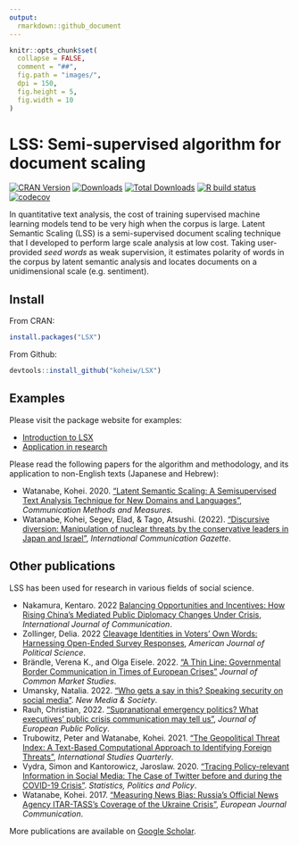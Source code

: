 ```yaml
---
output: 
  rmarkdown::github_document
---
```


```r
knitr::opts_chunk$set(
  collapse = FALSE,
  comment = "##",
  fig.path = "images/",
  dpi = 150,
  fig.height = 5,
  fig.width = 10
)
```

# LSS: Semi-supervised algorithm for document scaling

<!-- badges: start -->
[![CRAN
Version](https://www.r-pkg.org/badges/version/LSX)](https://CRAN.R-project.org/package=LSX)
[![Downloads](https://cranlogs.r-pkg.org/badges/LSX)](https://CRAN.R-project.org/package=LSX)
[![Total
Downloads](https://cranlogs.r-pkg.org/badges/grand-total/LSX?color=orange)](https://CRAN.R-project.org/package=LSX)
[![R build
status](https://github.com/koheiw/LSX/workflows/R-CMD-check/badge.svg)](https://github.com/koheiw/LSX/actions)
[![codecov](https://codecov.io/gh/koheiw/LSX/branch/master/graph/badge.svg)](https://app.codecov.io/gh/koheiw/LSX)
<!-- badges: end -->

In quantitative text analysis, the cost of training supervised machine learning models tend to be very high when the corpus is large. Latent Semantic Scaling (LSS) is a semi-supervised document scaling technique that I developed to perform large scale analysis at low cost. Taking user-provided *seed words* as weak supervision, it estimates polarity of words in the corpus by latent semantic analysis and locates documents on a unidimensional scale (e.g. sentiment). 

## Install

From CRAN:

```r
install.packages("LSX")
```

From Github:

```r
devtools::install_github("koheiw/LSX")
```

## Examples

Please visit the package website for examples:

- [Introduction to LSX](http://koheiw.github.io/LSX/articles/pkgdown/introduction.html)
- [Application in research](http://koheiw.github.io/LSX/articles/pkgdown/application.html)

Please read the following papers for the algorithm and methodology, and its application to non-English texts (Japanese and Hebrew): 

- Watanabe, Kohei. 2020. ["Latent Semantic Scaling: A Semisupervised Text Analysis Technique for New Domains and Languages"](https://www.tandfonline.com/doi/full/10.1080/19312458.2020.1832976), *Communication Methods and Measures*.
- Watanabe, Kohei, Segev, Elad, & Tago, Atsushi. (2022). ["Discursive diversion: Manipulation of nuclear threats by the conservative leaders in Japan and Israel"](https://journals.sagepub.com/doi/full/10.1177/17480485221097967), *International Communication Gazette*. 

## Other publications

LSS has been used for research in various fields of social science.

- Nakamura, Kentaro. 2022 [Balancing Opportunities and Incentives: How Rising China’s Mediated Public Diplomacy Changes Under Crisis](https://ijoc.org/index.php/ijoc/article/view/18676/3968), *International Journal of Communication*.
- Zollinger, Delia. 2022 [Cleavage Identities in Voters’ Own Words: Harnessing Open-Ended Survey Responses](https://onlinelibrary.wiley.com/doi/10.1111/ajps.12743), *American Journal of Political Science*.
- Brändle, Verena K., and Olga Eisele. 2022. ["A Thin Line: Governmental Border Communication in Times of European Crises"](https://onlinelibrary.wiley.com/doi/full/10.1111/jcms.13398) *Journal of Common Market Studies*.
- Umansky, Natalia. 2022. ["Who gets a say in this? Speaking security on social media"](https://journals.sagepub.com/doi/10.1177/14614448221111009). *New Media & Society*.
- Rauh, Christian, 2022. ["Supranational emergency politics? What executives’ public crisis communication may tell us"](https://www.tandfonline.com/doi/full/10.1080/13501763.2021.1916058), *Journal of European Public Policy*.
- Trubowitz, Peter and Watanabe, Kohei. 2021. ["The Geopolitical Threat Index: A Text-Based Computational Approach to Identifying Foreign Threats"](https://academic.oup.com/isq/advance-article/doi/10.1093/isq/sqab029/6278490), *International Studies Quarterly*.
- Vydra, Simon and Kantorowicz, Jaroslaw. 2020. ["Tracing Policy-relevant Information in Social Media: The Case of Twitter before and during the COVID-19 Crisis"](https://www.degruyter.com/document/doi/10.1515/spp-2020-0013/html). *Statistics, Politics and Policy*.
- Watanabe, Kohei. 2017. ["Measuring News Bias: Russia's Official News Agency ITAR-TASS’s Coverage of the Ukraine Crisis"](http://journals.sagepub.com/eprint/TBc9miIc89njZvY3gyAt/full), *European Journal Communication*.

More publications are available on [Google Scholar](https://scholar.google.com/scholar?oi=bibs&hl=en&cites=5312969973901591795).
